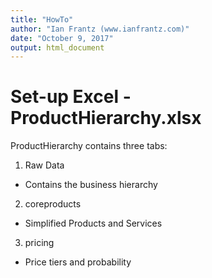 ```yaml
---
title: "HowTo"
author: "Ian Frantz (www.ianfrantz.com)"
date: "October 9, 2017"
output: html_document
---
```


# Set-up Excel - ProductHierarchy.xlsx

ProductHierarchy contains three tabs:

1. Raw Data
  + Contains the business hierarchy

2. coreproducts
  + Simplified Products and Services

3. pricing
  + Price tiers and probability